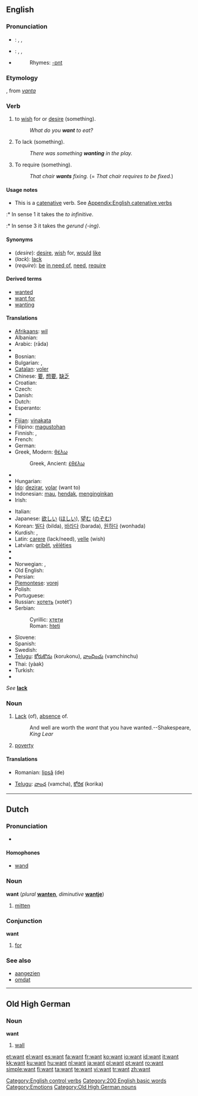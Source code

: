 {{wikipedia|dab=want (disambiguation)|want}}
==English==

{{rank|quite|brought|woman|232|want|home|whose|words}}

===Pronunciation===
* {{italbrac|UK}}: {{enPR|/wŏnt/}}, {{IPA|/wɒnt/}}, {{SAMPA|/wQnt/}}
* {{italbrac|[[General American|US]]}}: {{enPR|/wänt/}}, {{IPA|/wɑnt/}}, {{SAMPA|/wAnt/}}
* {{audio|en-us-want.ogg|Audio (US)}}
*: Rhymes: [[Rhymes:English:-ɒnt|-ɒnt]]

===Etymology===
{{ME.}}, from {{ON.}} ''[[vanta]]''

===Verb===
{{en-verb}}

# {{transitive}} to [[wish]] for or [[desire]] (something).
#: ''What do you '''want''' to eat?''
# {{transitive}} To lack (something).
#: ''There was something '''wanting''' in the play.''
# {{context|transitive|informal}} To require (something).
#: ''That chair '''wants''' fixing.'' (= ''That chair requires to be fixed.'')

====Usage notes====
* This is a [[catenative]] verb. See [[Appendix:English catenative verbs]]
:* In sense 1 it takes the ''to infinitive''.
:* In sense 3 it takes the ''gerund (-ing)''.

====Synonyms====
* (''desire''): [[desire]], [[wish]] for, [[would]] [[like]]
* (''lack''): [[lack]]
* (''require''): [[be]] [[in need of]], [[need]], [[require]]

====Derived terms====
* [[wanted]]<!--adjective, as in "wanted man"-->
* [[want for]]<!--as in "want for nothing"-->
* [[wanting]]<!--adjective, as in "leave something wanting"-->

====Translations====
{{trans-top|desire}}
* [[Afrikaans]]: [[wil]]
* Albanian: {{t-|sq|do|xs=Albanian}}
* Arabic: {{Arab|[[راد]]}} (rāda)
* {{trreq|Armenian}}
* Bosnian: {{t-|bs|htjeti}}
* Bulgarian: {{t+|bg|искам|sc=Cyrl}}, {{t+|bg|желая|sc=Cyrl}}
* [[Catalan]]: [[voler]]
* Chinese: [[要]], [[想要]], [[缺乏]]
* Croatian: {{t-|hr|htjeti}}
* Czech: {{t+|cs|chtít}}
* Danish: {{t+|da|ville}}
* Dutch: {{t+|nl|willen}}
* Esperanto: {{t-|eo|voli|xs=Esperanto}}
* {{trreq|Estonian}}
* [[Fijian]]: [[vinakata]]
* Filipino: [[magustohan]]
* Finnish: {{t+|fi|tahtoa}}, {{t+|fi|haluta}}
* French: {{t+|fr|vouloir}}
* German: {{t+|de|wollen}}
* Greek, Modern: [[θέλω]]
*: Greek, Ancient: [[ἐθέλω]]
* {{trreq|Hebrew}}
* Hungarian: {{t+|hu|akar}}
* [[Ido]]: [[dezirar]], [[volar]] (want to)
* Indonesian: [[mau]], [[hendak]], [[ingin|menginginkan]]
* Irish: {{t-|ga|is mian le|xs=Irish}} {{i|with subject and object reversed}}
{{trans-mid}}
* Italian: {{t+|it|volere}}
* Japanese: [[欲しい]] ([[ほしい]]), [[望む]] ([[のぞむ]])
* Korean: [[빌다]] (bilda), [[바라다]] (barada), [[원하다]] (wonhada)
* Kurdish: {{t+|ku|xwestin}}, {{t+|ku|viyan}}
* Latin: [[carere]] (lack/need), [[velle]] (wish)
* Latvian: [[gribēt]], [[vēlēties]]
* {{trreq|Lithuanian}}
* {{trreq|Mongolian}}
* Norwegian: {{t-|no|ville}}, {{t+|no|ønske}}
* Old English: {{t+|ang|willan|xs=Old English}}
* Persian: {{t-|fa|خواستن|tr=xāstæn|sc=fa-Arab|xs=Persian}}
* [[Piemontese]]: [[vorej]]
* Polish: {{t+|pl|chcieć}}
* Portuguese: {{t+|pt|querer}}
* Russian: [[хотеть]] (xotét’)
* Serbian:
*: Cyrillic: [[хтети]]
*: Roman: [[hteti]]
* Slovene: {{t+|sl|hoteti}}
* Spanish: {{t+|es|querer}}
* Swedish: {{t+|sv|vill}}
* [[Telugu]]: [[కోరుకొను]] (korukonu), [[వాంఛించు]] (vamchinchu)
* Thai: {{Thai|[[อยาก]]}} (yàak)
* Turkish: {{t+|tr|istemek}}
* {{trreq|Vietnamese}}
{{trans-bottom}}

{{trans-top|lack}}
''See'' '''[[lack]]'''
{{trans-mid}}
{{trans-bottom}}

===Noun===
{{wikipedia}}
{{en-noun|s|-}}

# [[Lack]] (of), [[absence]] of.
#: And well are worth the ''want'' that you have wanted.--Shakespeare, ''King Lear''
# [[poverty]]

====Translations====
{{trans-top|lack (of)}}
* Romanian: [[lipsă]] (de) {{f}}
{{trans-mid}}
* [[Telugu]]: [[వాంఛ]] (vamcha), [[కోరిక]] (korika)
{{trans-bottom}}

{{trans-top|poverty}}
{{trans-mid}}
{{trans-bottom}}

[[Category:English control verbs]]

----

==Dutch==

===Pronunciation===
*{{audio|Nl-want.ogg|audio}}

====Homophones====
* [[wand#Dutch|wand]]

===Noun===
'''want''' {{f}} (''plural'' '''[[wanten]]''', ''diminutive'' '''[[wantje]]''')

# [[mitten]]

===Conjunction===
'''want'''

# [[for]]

===See also===
* [[aangezien]]
* [[omdat]]

----

==Old High German==

===Noun===
'''want''' {{f}}

# [[wall]]

[[Category:200 English basic words]]
[[Category:Emotions]]
[[Category:Old High German nouns]]

[[et:want]]
[[el:want]]
[[es:want]]
[[fa:want]]
[[fr:want]]
[[ko:want]]
[[io:want]]
[[id:want]]
[[it:want]]
[[kk:want]]
[[ku:want]]
[[hu:want]]
[[nl:want]]
[[ja:want]]
[[pl:want]]
[[pt:want]]
[[ro:want]]
[[simple:want]]
[[fi:want]]
[[ta:want]]
[[te:want]]
[[vi:want]]
[[tr:want]]
[[zh:want]]